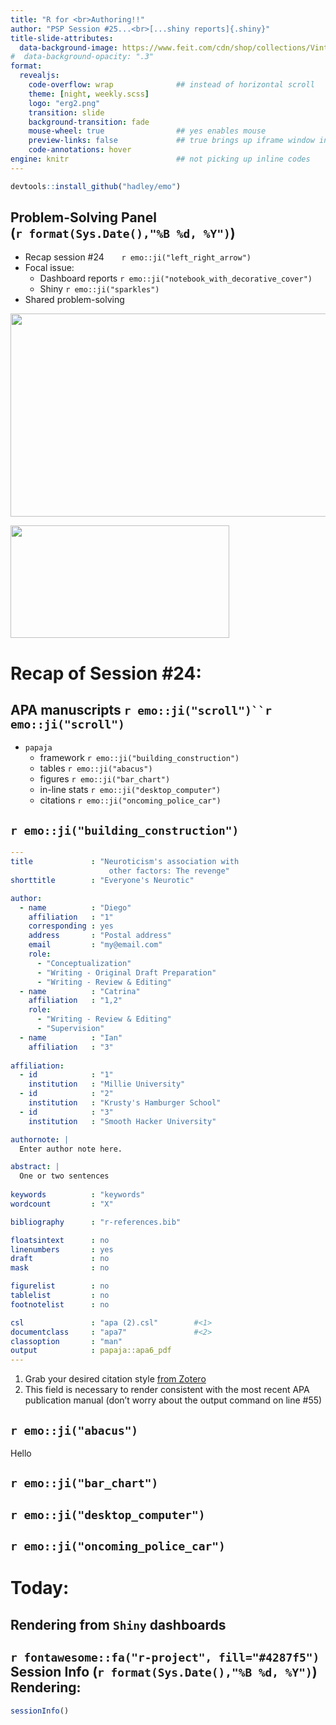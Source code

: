 ```yaml
---
title: "R for <br>Authoring!!" 
author: "PSP Session #25...<br>[...shiny reports]{.shiny}"
title-slide-attributes: 
  data-background-image: https://www.feit.com/cdn/shop/collections/Vintage__published__Farah_Prochaska__farahpro__instagram_carousel__3__high_res.jpg?v=1675268282
#  data-background-opacity: ".3"
format:
  revealjs:
    code-overflow: wrap              ## instead of horizontal scroll
    theme: [night, weekly.scss]
    logo: "erg2.png"
    transition: slide
    background-transition: fade
    mouse-wheel: true                ## yes enables mouse
    preview-links: false             ## true brings up iframe window instead of "site"
    code-annotations: hover 
engine: knitr                        ## not picking up inline codes
---
```


```r
devtools::install_github("hadley/emo")
```

## Problem-Solving Panel <br>(`r format(Sys.Date(),"%B %d, %Y")`)

::: {layout="[80,20]"}
::: first-column
-   Recap session #24&nbsp;&nbsp;&nbsp;&nbsp;&nbsp;&nbsp;&nbsp;`r emo::ji("left_right_arrow")`
-   Focal issue:
    - Dashboard reports `r emo::ji("notebook_with_decorative_cover")`
    - Shiny `r emo::ji("sparkles")`
-   Shared problem-solving
:::

::: second-column
:::
:::

![](img/title24.JPG){.absolute top="170" right="-120" width="550" height="325"}

![](https://rstudio-data.com/wp-content/uploads/2023/05/Shiny-logo.png){.absolute bottom="-20" left="80" width="350" height="180"}

# Recap of Session #24: 

## APA manuscripts `r emo::ji("scroll")``r emo::ji("scroll")`

::: {layout="[30,70]"}

::: one
+ `papaja`
    + framework `r emo::ji("building_construction")`
    + tables `r emo::ji("abacus")`
    + figures `r emo::ji("bar_chart")`
    + in-line stats `r emo::ji("desktop_computer")`
    + citations `r emo::ji("oncoming_police_car")`
:::

::: two

::: {.panel-tabset}

## `r emo::ji("building_construction")`

```yaml
---
title             : "Neuroticism's association with 
                      other factors: The revenge"
shorttitle        : "Everyone's Neurotic"

author: 
  - name          : "Diego"
    affiliation   : "1"
    corresponding : yes    
    address       : "Postal address"
    email         : "my@email.com"
    role: 
      - "Conceptualization"
      - "Writing - Original Draft Preparation"
      - "Writing - Review & Editing"
  - name          : "Catrina"
    affiliation   : "1,2"
    role:
      - "Writing - Review & Editing"
      - "Supervision"
  - name          : "Ian"
    affiliation   : "3"
    
affiliation:
  - id            : "1"
    institution   : "Millie University"
  - id            : "2"
    institution   : "Krusty's Hamburger School"
  - id            : "3"
    institution   : "Smooth Hacker University"

authornote: |
  Enter author note here.

abstract: |
  One or two sentences 
  
keywords          : "keywords"
wordcount         : "X"

bibliography      : "r-references.bib"

floatsintext      : no
linenumbers       : yes
draft             : no
mask              : no

figurelist        : no
tablelist         : no
footnotelist      : no

csl               : "apa (2).csl"        #<1>
documentclass     : "apa7"               #<2>
classoption       : "man"
output            : papaja::apa6_pdf
---
```
1. Grab your desired citation style [from Zotero](https://www.zotero.org/styles)
2. This field is necessary to render consistent with the most recent APA publication manual (don't worry about the output command on line #55)

## `r emo::ji("abacus")`

Hello

## `r emo::ji("bar_chart")`

## `r emo::ji("desktop_computer")`

## `r emo::ji("oncoming_police_car")`

:::

:::
:::

# Today: 

## Rendering from `Shiny` dashboards 


## `r fontawesome::fa("r-project", fill="#4287f5")` Session Info (`r format(Sys.Date(),"%B %d, %Y")`) Rendering:

```r
sessionInfo()
```

